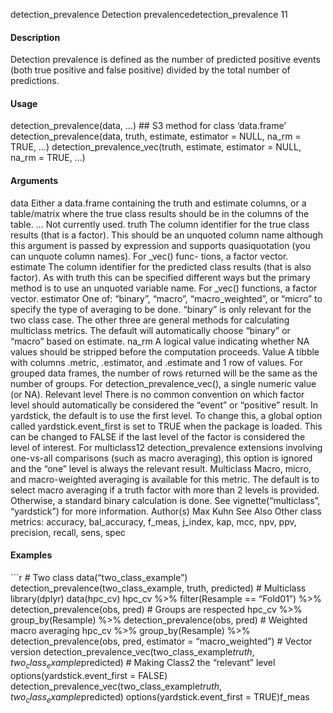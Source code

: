 detection_prevalence
Detection prevalencedetection_prevalence
11

#### Description

Detection prevalence is defined as the number of predicted positive events (both true positive and
false positive) divided by the total number of predictions.

#### Usage

detection_prevalence(data, ...)
## S3 method for class 'data.frame'
detection_prevalence(data, truth, estimate,
estimator = NULL, na_rm = TRUE, ...)
detection_prevalence_vec(truth, estimate, estimator = NULL,
na_rm = TRUE, ...)

#### Arguments

data Either a data.frame containing the truth and estimate columns, or a table/matrix
where the true class results should be in the columns of the table.
... Not currently used.
truth The column identifier for the true class results (that is a factor). This should be
an unquoted column name although this argument is passed by expression and
supports quasiquotation (you can unquote column names). For _vec() func-
tions, a factor vector.
estimate The column identifier for the predicted class results (that is also factor). As
with truth this can be specified different ways but the primary method is to use
an unquoted variable name. For _vec() functions, a factor vector.
estimator One of: "binary", "macro", "macro_weighted", or "micro" to specify the
type of averaging to be done. "binary" is only relevant for the two class case.
The other three are general methods for calculating multiclass metrics. The
default will automatically choose "binary" or "macro" based on estimate.
na_rm A logical value indicating whether NA values should be stripped before the
computation proceeds.
Value
A tibble with columns .metric, .estimator, and .estimate and 1 row of values.
For grouped data frames, the number of rows returned will be the same as the number of groups.
For detection_prevalence_vec(), a single numeric value (or NA).
Relevant level
There is no common convention on which factor level should automatically be considered the
"event" or "positive" result. In yardstick, the default is to use the first level. To change this, a
global option called yardstick.event_first is set to TRUE when the package is loaded. This can
be changed to FALSE if the last level of the factor is considered the level of interest. For multiclass12
detection_prevalence
extensions involving one-vs-all comparisons (such as macro averaging), this option is ignored and
the "one" level is always the relevant result.
Multiclass
Macro, micro, and macro-weighted averaging is available for this metric. The default is to select
macro averaging if a truth factor with more than 2 levels is provided. Otherwise, a standard binary
calculation is done. See vignette("multiclass", "yardstick") for more information.
Author(s)
Max Kuhn
See Also
Other class metrics: accuracy, bal_accuracy, f_meas, j_index, kap, mcc, npv, ppv, precision,
recall, sens, spec

#### Examples
```r
# Two class
data("two_class_example")
detection_prevalence(two_class_example, truth, predicted)
# Multiclass
library(dplyr)
data(hpc_cv)
hpc_cv %>%
filter(Resample == "Fold01") %>%
detection_prevalence(obs, pred)
# Groups are respected
hpc_cv %>%
group_by(Resample) %>%
detection_prevalence(obs, pred)
# Weighted macro averaging
hpc_cv %>%
group_by(Resample) %>%
detection_prevalence(obs, pred, estimator = "macro_weighted")
# Vector version
detection_prevalence_vec(two_class_example$truth, two_class_example$predicted)
# Making Class2 the "relevant" level
options(yardstick.event_first = FALSE)
detection_prevalence_vec(two_class_example$truth, two_class_example$predicted)
options(yardstick.event_first = TRUE)f_meas
